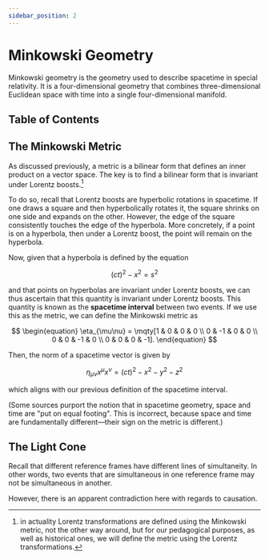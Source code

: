 ```yaml
---
sidebar_position: 2
---
```





# Minkowski Geometry

Minkowski geometry is the geometry used to describe spacetime in special relativity.
It is a four-dimensional geometry that combines three-dimensional Euclidean space with time into a single four-dimensional manifold.

## Table of Contents

<TOCInline toc={toc} />

## The Minkowski Metric

As discussed previously, a metric is a bilinear form that defines an inner product on a vector space.
The key is to find a bilinear form that is invariant under Lorentz boosts.[^1]

[^1]: in actuality Lorentz transformations are defined using the Minkowski metric, not the other way around, but for our pedagogical purposes, as well as historical ones, we will define the metric using the Lorentz transformations.

To do so, recall that Lorentz boosts are hyperbolic rotations in spacetime.
If one draws a square and then hyperbolically rotates it, the square shrinks on one side and expands on the other.
However, the edge of the square consistently touches the edge of the hyperbola.
More concretely, if a point is on a hyperbola, then under a Lorentz boost, the point will remain on the hyperbola.

Now, given that a hyperbola is defined by the equation

$$
\begin{equation}
(ct)^2 - x^2 = s^2
\end{equation}
$$

and that points on hyperbolas are invariant under Lorentz boosts, we can thus ascertain that this quantity is invariant under Lorentz boosts.
This quantity is known as the **spacetime interval** between two events.
If we use this as the metric, we can define the Minkowski metric as

$$
\begin{equation}
\eta_{\mu\nu} = \mqty[1 & 0 & 0 & 0 \\ 0 & -1 & 0 & 0 \\ 0 & 0 & -1 & 0 \\ 0 & 0 & 0 & -1].
\end{equation}
$$

Then, the norm of a spacetime vector is given by

$$
\begin{equation}
\eta_{\mu\nu} x^\mu x^\nu = (ct)^2 - x^2 - y^2 - z^2
\end{equation}
$$

which aligns with our previous definition of the spacetime interval.

(Some sources purport the notion that in spacetime geometry, space and time are "put on equal footing".
This is incorrect, because space and time are fundamentally different—their sign on the metric is different.)

## The Light Cone

Recall that different reference frames have different lines of simultaneity.
In other words, two events that are simultaneous in one reference frame may not be simultaneous in another.

However, there is an apparent contradiction here with regards to causation.



